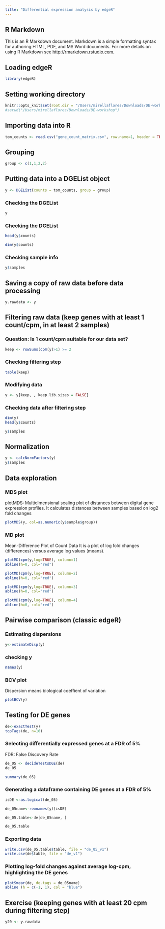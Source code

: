 ```yaml
---
title: "Differential expression analysis by edgeR"
---
```



## R Markdown

This is an R Markdown document. Markdown is a simple formatting syntax for authoring HTML, PDF, and MS Word documents. For more details on using R Markdown see <http://rmarkdown.rstudio.com>.



## Loading edgeR

```r
library(edgeR)
```

## Setting working directory

```r
knitr::opts_knit$set(root.dir = "/Users/mirellaflores/Downloads/DE-workshop")
#setwd("/Users/mirellaflores/Downloads/DE-workshop")
```

## Importing data into R

```r
tom_counts <- read.csv("gene_count_matrix.csv", row.name=1, header = TRUE)
```

## Grouping

```r
group <- c(1,1,2,2)
```

## Putting data into a DGEList object

```r
y <- DGEList(counts = tom_counts, group = group)
```

### Checking the DGEList

```r
y
```

### Checking the DGEList

```r
head(y$counts)

dim(y$counts)
```

### Checking sample info

```r
y$samples
```

## Saving a copy of raw data before data processing

```r
y.rawdata <- y
```

## Filtering raw data (keep genes with at least 1 count/cpm, in at least 2 samples)

### Question: Is 1 count/cpm suitable for our data set?

```r
keep <- rowSums(cpm(y)>1) >= 2
```

### Checking filtering step

```r
table(keep)
```

### Modifying data

```r
y <- y[keep, , keep.lib.sizes = FALSE]
```

### Checking data after filtering step

```r
dim(y)
head(y$counts)
```

```r
y$samples
```

## Normalization

```r
y <- calcNormFactors(y)
y$samples
```

## Data exploration
### MDS plot
plotMDS: Multidimensional scaling plot of distances between digital gene expression profiles.
It calculates distances between samples based on log2 fold changes

```r
plotMDS(y, col=as.numeric(y$sample$group))
```

### MD plot
Mean-Difference Plot of Count Data 
It is a plot of log fold changes (differences) versus average log values (means).
 
```r
plotMD(cpm(y,log=TRUE), column=1)
abline(h=0, col="red")

plotMD(cpm(y,log=TRUE), column=2)
abline(h=0, col="red")

plotMD(cpm(y,log=TRUE), column=3)
abline(h=0, col="red")

plotMD(cpm(y,log=TRUE), column=4)
abline(h=0, col="red")
```



## Pairwise comparison (classic edgeR)

### Estimating dispersions

```r
y<-estimateDisp(y)
```

### checking y

```r
names(y)
```

### BCV plot
Dispersion means biological coeffient of variation

```r
plotBCV(y)
```

## Testing for DE genes

```r
de<-exactTest(y)
topTags(de, n=10)
```

### Selecting differentially expressed genes at a FDR of 5%
FDR: False Discovery Rate 

```r
de_05 <- decideTestsDGE(de)
de_05
```

```r
summary(de_05)
```


### Generating a dataframe containing DE genes at a FDR of 5%

```r
isDE <-as.logical(de_05)

de_05name<-rownames(y)[isDE]

de_05.table<-de[de_05name, ]

de_05.table

```

### Exporting data

```r
write.csv(de_05.table$table, file = "de_05_v1")
write.csv(de$table, file = "de_v1")
```

### Plotting log-fold changes against average log-cpm, highlighting the DE genes

```r
plotSmear(de, de.tags = de_05name)
abline (h = c(-1, 1), col = "blue")
```


## Exercise (keeping genes with at least 20 cpm during filtering step)

```r
y20 <- y.rawdata






```

